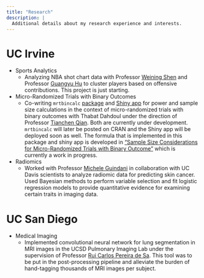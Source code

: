 ```yaml
---
title: "Research"
description: |
  Additional details about my research experience and interests.
---
```

# UC Irvine
+ Sports Analytics
    +
    Analyzing NBA shot chart data with Professor [Weining
    Shen](https://faculty.sites.uci.edu/weinings/edu/) and Professor [Guangyu
    Hu](https://sites.google.com/site/nealguanyu/) to cluster players based on
    offensive contributions. This project is just starting.

+ Micro-Randomized Trials with Binary Outcomes
    + 
    Co-writing `mrtbincalc`
    [package](https://github.com/stats295r-fa20/package-group9) and [Shiny
    app](https://github.com/stats295r-fa20/shiny-group5) for power and sample
    size calculations in the context of micro-randomized trials with binary
    outcomes with Thabat Dahdoul under the direction of Professor [Tianchen
    Qian](https://sites.google.com/view/tianchen-qian/). Both are currently
    under development. `mrtbincalc` will later be posted on CRAN and the Shiny
    app will be deployed soon as well. The formula that is implemented in this
    package and shiny app is developed in ["Sample Size Considerations for
    Micro-Randomized Trials with Binary
    Outcome"](https://sites.google.com/view/tianchen-qian/research) which is
    currently a work in progress.


+ Radiomics
    +  
    Worked with Professor [Michele Guindani](http://www.micheleguindani.info/)
    in collaboration with UC Davis scientists to analyze radiomic data for
    predicting skin cancer. Used Bayesian methods to perform variable selection
    and fit logistic regression models to provide quantitative evidence for
    examining certain traits in imaging data.

# UC San Diego
+ Medical Imaging
    +  
    Implemented convolutional neural network for lung segmentation in MRI images
    in the UCSD Pulmonary Imaging Lab under the supervision of Professor [Rui
    Carlos Pereira de Sa](https://profiles.ucsd.edu/ruicarlos.pereiradesa). This 
    tool was to be put in the post-processing pipeline and alleviate the burden
    of hand-tagging thousands of MRI images per subject.